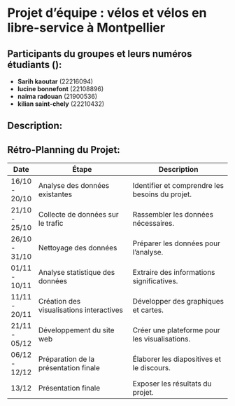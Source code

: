 # Projet d'équipe : vélos et vélos en libre-service à Montpellier
## Participants du groupes et leurs numéros étudiants ():

- **Sarih kaoutar** (22216094)
- **lucine bonnefont** (22108896)
- **naima radouan** (21900536)
- **kilian saint-chely** (22210432)

## Description:

## Rétro-Planning du Projet:

| Date       |      Étape                                        | Description                                    |
|------------|----------------------------------------------|------------------------------------------------  |
| 16/10 - 20/10 | Analyse des données existantes              | Identifier et comprendre les besoins du projet.|
| 21/10 - 25/10 | Collecte de données sur le trafic           | Rassembler les données nécessaires.             |
| 26/10 - 31/10 | Nettoyage des données                       | Préparer les données pour l'analyse.           |
| 01/11 - 10/11 | Analyse statistique des données             | Extraire des informations significatives.      |
| 11/11 - 20/11 | Création des visualisations interactives    | Développer des graphiques et cartes.           |
| 21/11 - 05/12 | Développement du site web                   | Créer une plateforme pour les visualisations.   |
| 06/12 - 12/12| Préparation de la présentation finale       | Élaborer les diapositives et le discours.      |
| 13/12       | Présentation finale                          | Exposer les résultats du projet.               |


                                 

